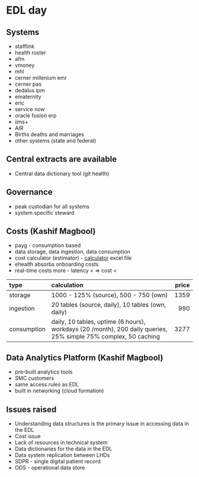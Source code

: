 # EDL day

## Systems

* stafflink
* health roster
* afm
* vmoney
* mhl
* cerner millenium emr
* cerner pas
* dedalus ipm
* ematernity
* eric
* service now
* oracle fusion erp
* iims+
* AIR
* Births deaths and marriages
* other systems (state and federal)

## Central extracts are available

* Central data dictionary tool (git health)

## Governance

* peak custodian for all systems
* system specific steward

## Costs (Kashif Magbool)

* payg - consumption based
* data storage, data ingestion, data consumption
* cost calculator (estimator) - [calculator](no_link) excel file
* ehealth absorbs onboarding costs
* real-time costs more - latency < => cost <

| type | calculation | price |
| :--- | :--- | ---: |
| storage | 1000 - 125% (source), 500 - 750 (own) | 1359 |
| ingestion | 20 tables (source, daily), 10 tables (own, daily) | 990 |
| consumption | daily, 10 tables, uptime (6 hours), workdays (20 /month), 200 daily queries, 25% simple 75% complex, 50 caching | 3277 |

## Data Analytics Platform (Kashif Magbool)

* pre-built analytics tools
* SMC customers
* same access rules as EDL
* built in networking (cloud formation)

## Issues raised

* Understanding data structures is the primary issue in accessing data in the EDL
* Cost issue
* Lack of resources in technical system
* Data dictionaries for the data in the EDL
* Data system replication between LHDs
* SDPR - single digital patient record
* ODS - operational data store
